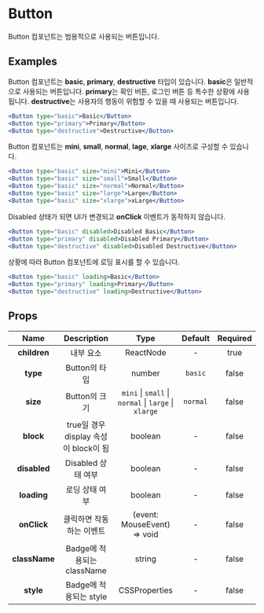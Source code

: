 
# Button

Button 컴포넌트는 범용적으로 사용되는 버튼입니다.

## Examples

Button 컴포넌트는 **basic**, **primary**, **destructive** 타입이 있습니다. **basic**은 일반적으로 사용되는 버튼입니다.
**primary**는 확인 버튼, 로그인 버튼 등 특수한 상황에 사용됩니다. **destructive**는 사용자의 행동이 위험할 수 있을 때 사용되는 버튼입니다.

```jsx header=타입&nbsp;예제
<Button type="basic">Basic</Button>
<Button type="primary">Primary</Button>
<Button type="destructive">Destructive</Button>
```

Button 컴포넌트는 **mini**, **small**, **normal**, **lage**, **xlarge** 사이즈로 구성할 수 있습니다.

```jsx header=사이즈&nbsp;예제
<Button type="basic" size="mini">Mini</Button>
<Button type="basic" size="small">Small</Button>
<Button type="basic" size="normal">Normal</Button>
<Button type="basic" size="large">Large</Button>
<Button type="basic" size="xlarge">xLarge</Button>
```

Disabled 상태가 되면 UI가 변경되고 **onClick** 이벤트가 동작하지 않습니다.

```jsx header=Disabled&nbsp;예제
<Button type="basic" disabled>Disabled Basic</Button>
<Button type="primary" disabled>Disabled Primary</Button>
<Button type="destructive" disabled>Disabled Destructive</Button>
```

상황에 따라 Button 컴포넌트에 로딩 표시를 할 수 있습니다.

```jsx header=로딩&nbsp;예제
<Button type="basic" loading>Basic</Button>
<Button type="primary" loading>Primary</Button>
<Button type="destructive" loading>Destructive</Button>
```

## Props
| Name | Description | Type | Default | Required |
|:---:|:---:|:---:|:---:|:---:|
| **children** | 내부 요소 | ReactNode | - | true |
| **type** | Button의 타입 | number | `basic` | false |
| **size** | Button의 크기 | `mini` \| `small` \| `normal` \| `large` \| `xlarge` | `normal` | false |
| **block** | true일 경우 display 속성이 block이 됨 | boolean | - | false |
| **disabled** | Disabled 상태 여부 | boolean | - | false |
| **loading** | 로딩 상태 여부 | boolean | - | false |
| **onClick** | 클릭하면 작동하는 이벤트 | (event: MouseEvent) => void | - | false |
| **className** | Badge에 적용되는 className | string | - | false |
| **style** | Badge에 적용되는 style | CSSProperties | - | false |

<style jsx global>{`
  .component-container {
    text-align: center;
  }

  .caple-button:not(:last-child) {
    margin-right: 50px;
  }

  .caple-button, .caple-card--header, .caple-collapse {
    font-family: 'Spoqa Han Sans', -apple-system, BlinkMacSystemFont, 'Sans-serif';
  }
`}</style>